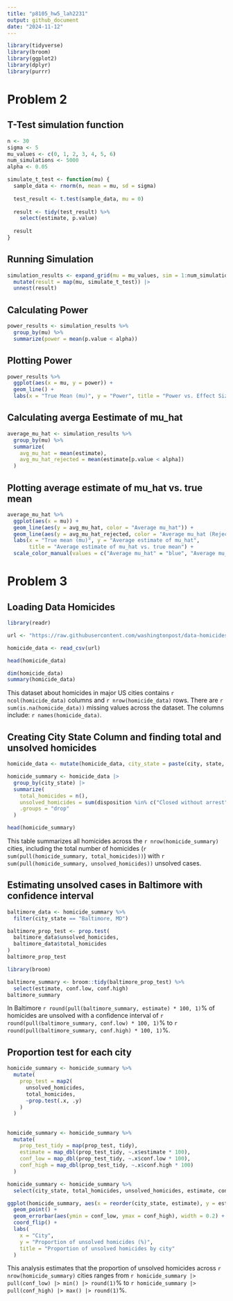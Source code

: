 ```yaml
---
title: "p8105_hw5_lah2231"
output: github_document
date: "2024-11-12"
---
```

```r
library(tidyverse)
library(broom)
library(ggplot2)
library(dplyr)
library(purrr)
```


# Problem 2

## T-Test simulation function
```r
n <- 30
sigma <- 5
mu_values <- c(0, 1, 2, 3, 4, 5, 6)
num_simulations <- 5000
alpha <- 0.05

simulate_t_test <- function(mu) {
  sample_data <- rnorm(n, mean = mu, sd = sigma)
  
  test_result <- t.test(sample_data, mu = 0)
  
  result <- tidy(test_result) %>% 
    select(estimate, p.value)
  
  result
}
```

## Running Simulation
```r
simulation_results <- expand_grid(mu = mu_values, sim = 1:num_simulations) |>
  mutate(result = map(mu, simulate_t_test)) |>
  unnest(result)
```

## Calculating Power
```r
power_results <- simulation_results %>%
  group_by(mu) %>%
  summarize(power = mean(p.value < alpha))
```

## Plotting Power
```r
power_results %>%
  ggplot(aes(x = mu, y = power)) +
  geom_line() +
  labs(x = "True Mean (mu)", y = "Power", title = "Power vs. Effect Size (True Mean)")
```
## Calculating averga Eestimate of mu_hat
```r
average_mu_hat <- simulation_results %>%
  group_by(mu) %>%
  summarize(
    avg_mu_hat = mean(estimate),
    avg_mu_hat_rejected = mean(estimate[p.value < alpha])
  )
```

## Plotting average estimate of mu_hat vs. true mean
```r
average_mu_hat %>%
  ggplot(aes(x = mu)) +
  geom_line(aes(y = avg_mu_hat, color = "Average mu_hat")) +
  geom_line(aes(y = avg_mu_hat_rejected, color = "Average mu_hat (Rejected)")) +
  labs(x = "True mean (mu)", y = "Average estimate of mu_hat",
       title = "Average estimate of mu_hat vs. true mean") +
  scale_color_manual(values = c("Average mu_hat" = "blue", "Average mu_hat (Rejected)" = "red"))
```

# Problem 3

## Loading Data Homicides
```r
library(readr)

url <- "https://raw.githubusercontent.com/washingtonpost/data-homicides/master/homicide-data.csv"

homicide_data <- read_csv(url)

head(homicide_data)
```

```r
dim(homicide_data)
summary(homicide_data)
```

This dataset about homicides in major US cities contains `r ncol(homicide_data)` columns and `r nrow(homicide_data)` rows. There are `r sum(is.na(homicide_data))` missing values across the dataset. The columns include: `r names(homicide_data)`.

## Creating City State Column and finding total and unsolved homicides
```r
homicide_data <- mutate(homicide_data, city_state = paste(city, state, sep = ", "))

homicide_summary <- homicide_data |>
  group_by(city_state) |>
  summarize(
    total_homicides = n(),
    unsolved_homicides = sum(disposition %in% c("Closed without arrest", "Open/No arrest")),
    .groups = "drop"
  )

head(homicide_summary)
```

This table summarizes all homicides across the `r nrow(homicide_summary)` cities, including the total number of homicides (`r sum(pull(homicide_summary, total_homicides))`) with `r sum(pull(homicide_summary, unsolved_homicides))` unsolved cases.

## Estimating unsolved cases in Baltimore with confidence interval
```r
baltimore_data <- homicide_summary %>%
  filter(city_state == "Baltimore, MD")

baltimore_prop_test <- prop.test(
  baltimore_data$unsolved_homicides,
  baltimore_data$total_homicides
)
baltimore_prop_test 

library(broom)

baltimore_summary <- broom::tidy(baltimore_prop_test) %>%
  select(estimate, conf.low, conf.high)
baltimore_summary
```


In Baltimore `r round(pull(baltimore_summary, estimate) * 100, 1)`% of homicides are unsolved with a confidence interval of `r round(pull(baltimore_summary, conf.low) * 100, 1)`% to `r round(pull(baltimore_summary, conf.high) * 100, 1)`%.

## Proportion test for each city
```r
homicide_summary <- homicide_summary %>%
  mutate(
    prop_test = map2(
      unsolved_homicides, 
      total_homicides, 
      ~prop.test(.x, .y)
    )
  )
```
##

```r
homicide_summary <- homicide_summary %>%
  mutate(
    prop_test_tidy = map(prop_test, tidy),
    estimate = map_dbl(prop_test_tidy, ~.x$estimate * 100),
    conf_low = map_dbl(prop_test_tidy, ~.x$conf.low * 100),
    conf_high = map_dbl(prop_test_tidy, ~.x$conf.high * 100)
  )
```


```r
homicide_summary <- homicide_summary %>%
  select(city_state, total_homicides, unsolved_homicides, estimate, conf_low, conf_high)
```

```r
ggplot(homicide_summary, aes(x = reorder(city_state, estimate), y = estimate)) +
  geom_point() +
  geom_errorbar(aes(ymin = conf_low, ymax = conf_high), width = 0.2) +
  coord_flip() +
  labs(
    x = "City",
    y = "Proportion of unsolved homicides (%)",
    title = "Proportion of unsolved homicides by city"
  )
```


This analysis estimates that the proportion of unsolved homicides across `r nrow(homicide_summary)` cities ranges from `r homicide_summary |> pull(conf_low) |> min() |> round(1)`% to `r homicide_summary |> pull(conf_high) |> max() |> round(1)`%.




